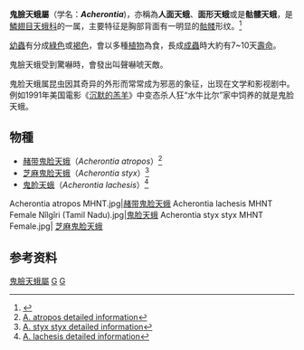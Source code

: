 {{Automatic Taxobox
| taxon = Acherontia
| authority = [[雅各布·海因里希·拉斯拜尔|Laspeyres]], 1809
| image = Acherontia lachesis MHNT Female Nîlgîri (Tamil Nadu) Dorsal.jpg
| image_caption = [[鬼脸天蛾|鬼脸天蛾]]（''Acherontia lachesis''）
| subdivision_ranks = [[种|种]]
| subdivision = [[#物種|見內文]]
}}

'''鬼臉天蛾屬'''（学名：'''''Acherontia''''')，亦稱為'''人面天蛾'''、'''面形天蛾'''或是'''骷髏天蛾'''，是[[鱗翅目|鱗翅目]][[天蛾科|天蛾科]]的一属，主要特征是胸部背面有一明显的[[骷髅|骷髅]]形纹。<ref name="中国动物志">{{cite book zh |author=朱弘复 王林瑶 |title=《中国动物志·昆虫纲（第十一卷）·鳞翅目·天蛾科》|format=M   |edition=1 |location=北京 |publisher=科学出版社 |date=1997 |pages=197 |id= ISBN 7-03-005763-5}}</ref>

[[幼蟲|幼蟲]]有分成[[綠色|綠色]]或[[褐色|褐色]]，會以多種[[植物|植物]]為食，長成[[成蟲|成蟲]]時大約有7~10天[[壽命|壽命]]。

鬼臉天蛾受到驚嚇時，會發出叫聲嚇唬天敵。

鬼脸天蛾属昆虫因其奇异的外形而常常成为邪恶的象征，出现在文学和影视剧中。例如1991年美国電影《[[沉默的羔羊|沉默的羔羊]]》中变态杀人狂“水牛比尔”家中饲养的就是鬼脸天蛾。

== 物種 ==
*[[赭带鬼脸天蛾|赭带鬼脸天蛾]]（''Acherontia atropos''）<ref>[http://tpittaway.tripod.com/sphinx/a_atr.htm A. atropos detailed information]</ref>
*[[芝麻鬼脸天蛾|芝麻鬼脸天蛾]]（''Acherontia styx''）<ref>[http://tpittaway.tripod.com/sphinx/a_sty.htm A. styx styx detailed information]</ref>
*[[鬼脸天蛾|鬼脸天蛾]]（''Acherontia lachesis''）<ref>[http://tpittaway.tripod.com/china/a_lac.htm A. lachesis detailed information]</ref>

<gallery mode="packed" heights="180px">
Acherontia atropos MHNT.jpg|[[赭带鬼脸天蛾|赭带鬼脸天蛾]]
Acherontia lachesis MHNT Female Nîlgîri (Tamil Nadu).jpg|[[鬼脸天蛾|鬼脸天蛾]]
Acherontia styx styx MHNT Female.jpg| [[芝麻鬼脸天蛾|芝麻鬼脸天蛾]]
</gallery>

==参考资料==
{{reflist}}

{{commonscat|Acherontia}}
{{Taxonbar}}
[[Category:鬼臉天蛾屬|]]
[[Category:_天蛾科|G]]
[[Category:_1809年描述的分类群|G]]